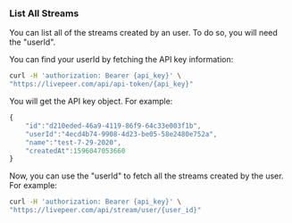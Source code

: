 
<DocsLayout>

### List All Streams

You can list all of the streams created by an user.  To do so, you will need the "userId".  

You can find your userId by fetching the API key information:

```bash
curl -H 'authorization: Bearer {api_key}' \
"https://livepeer.com/api/api-token/{api_key}"
```

You will get the API key object.  For example:

```jsx
{
	"id":"d210eded-46a9-4119-86f9-64c33e003f1b",
	"userId":"4ecd4b74-9908-4d23-be05-58e2480e752a",
	"name":"test-7-29-2020",
	"createdAt":1596047053660
}
```

Now, you can use the "userId" to fetch all the streams created by the user.  For example:

```bash
curl -H 'authorization: Bearer {api_key}' \
"https://livepeer.com/api/stream/user/{user_id}"
```
</DocsLayout>